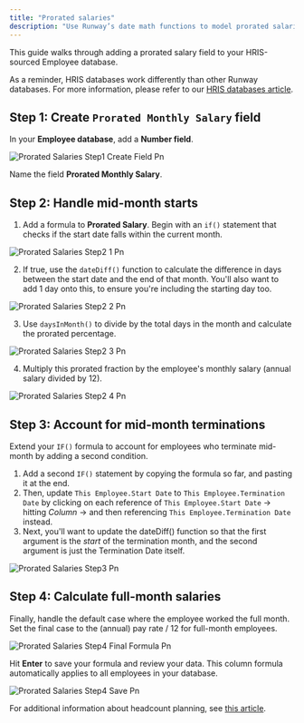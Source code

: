 ```yaml
---
title: "Prorated salaries"
description: "Use Runway’s date math functions to model prorated salaries for employees who start or leave mid-month with precision."
---
```


This guide walks through adding a prorated salary field to your HRIS-sourced Employee database.

As a reminder, HRIS databases work differently than other Runway databases. For more information, please refer to our [HRIS databases article](https://docs.runway.com/concepts/databases/hris-databases#hris-databases).

## Step 1: Create `Prorated Monthly Salary` field

In your **Employee database**, add a **Number field**.

![Prorated Salaries Step1 Create Field Pn](/images/prorated-salaries/prorated-salaries-step1-create-field.png)

Name the field **Prorated Monthly Salary**.

## Step 2: Handle mid-month starts

1. Add a formula to **Prorated Salary**. Begin with an `if()` statement that checks if the start date falls within the current month.

![Prorated Salaries Step2 1 Pn](/images/prorated-salaries/prorated-salaries-step2-1.png)

2. If true, use the `dateDiff()` function to calculate the difference in days between the start date and the end of that month. You'll also want to add 1 day onto this, to ensure you're including the starting day too.

![Prorated Salaries Step2 2 Pn](/images/prorated-salaries/prorated-salaries-step2-2.png)

3. Use `daysInMonth()` to divide by the total days in the month and calculate the prorated percentage.

![Prorated Salaries Step2 3 Pn](/images/prorated-salaries/prorated-salaries-step2-3.png)

4. Multiply this prorated fraction by the employee's monthly salary (annual salary divided by 12).

![Prorated Salaries Step2 4 Pn](/images/prorated-salaries/prorated-salaries-step2-4.png)

## Step 3: Account for mid-month terminations

Extend your `IF()` formula to account for employees who terminate mid-month by adding a second condition.

1. Add a second `IF()` statement by copying the formula so far, and pasting it at the end.
2. Then, update `This Employee.Start Date` to `This Employee.Termination Date` by clicking on each reference of `This Employee.Start Date` -\> hitting _Column_ -\> and then referencing `This Employee.Termination Date` instead.
3. Next, you'll want to update the dateDiff() function so that the first argument is the _start_ of the termination month, and the second argument is just the Termination Date itself.

![Prorated Salaries Step3 Pn](/images/prorated-salaries/prorated-salaries-step3.png)

## Step 4: Calculate full-month salaries

Finally, handle the default case where the employee worked the full month. Set the final case to the (annual) pay rate / 12 for full-month employees.

![Prorated Salaries Step4 Final Formula Pn](/images/prorated-salaries-step4-final-formula.png)

Hit **Enter** to save your formula and review your data. This column formula automatically applies to all employees in your database.

![Prorated Salaries Step4 Save Pn](/images/prorated-salaries/prorated-salaries-step4-save.png)

For additional information about headcount planning, see [this article](https://docs.runway.com/guides/modeling/headcount-planning).